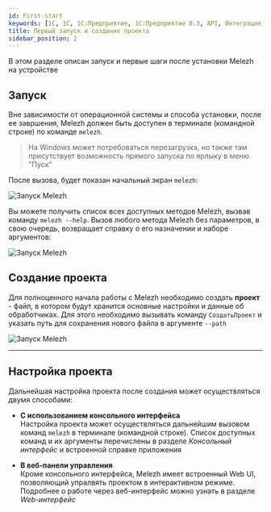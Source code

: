 ```yaml
---
id: First-start
keywords: [1C, 1С, 1С:Предприятие, 1С:Предприятие 8.3, API, Интеграция, Сервисы, Обмен, OneScript, CLI]
title: Первый запуск и создание проекта
sidebar_position: 2
---
```


В этом разделе описан запуск и первые шаги после установки Melezh на устройстве

## Запуск

Вне зависимости от операционной системы и способа установки, после ее завршения, Melezh должен быть доступен в терминале (командной строке) по команде `melezh`. 


>На Windows может потребоваться перезагрузка, но также там присутствует возможность прямого запуска по ярлыку в меню "Пуск"


После вызова, будет показан начальный экран `melezh`:

![Запуск Melezh](../../../../static/img/Docs/Melezh/3.gif)

Вы можете получить список всех доступных методов Melezh, вызвав команду `melezh --help`. Вызов любого метода Melezh без параметров, в свою очередь, возвращает справку о его назначении и наборе аргументов:

![Запуск Melezh](../../../../static/img/Docs/Melezh/5.gif)

## Создание проекта

Для полноценного начала работы с Melezh необходимо создать **проект** - файл, в котором будут хранится основные настройки и данные об обработчиках. Для этого необходимо вызывать команду `СоздатьПроект` и указать путь для сохранения нового файла в аргументе `--path`

![Запуск Melezh](../../../../static/img/Docs/Melezh/4.gif)

<hr/>

## Настройка проекта

Дальнейшая настройка проекта после создания может осуществляться двумя способами:

+ **С использованием консольного интерфейса** <br/>
Настройка проекта может осуществляться дальнейшим вызовом команд `melezh` в терминале (командной строке). Список доступных команд и их аргументы перечислены в разделе *Консольный интерфейс* и встроенной справке приложения

+ **В веб-панели управления** <br/>
Кроме консольного интерфейса, Melezh имеет встроенный Web UI, позволяющий упралвять проектом в интерактивном режиме. Подробнее о работе через веб-интерфейс можно узнать в разделе *Web-интерфейс*


